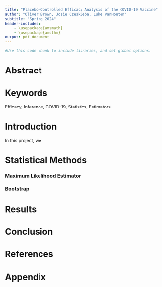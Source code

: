 ```yaml
---
title: "Placebo-Controlled Efficacy Analysis of the COVID-19 Vaccine"
author: "Oliver Brown, Josie Czeskleba, Luke VanHouten"
subtitle: "Spring 2024"
header-includes:
    - \usepackage{amsmath}
    - \usepackage{amsthm}
output: pdf_document
---
```


```r
#Use this code chunk to include libraries, and set global options.

```

# Abstract

# Keywords

Efficacy, Inference, COVID-19, Statistics, Estimators

# Introduction

In this project, we

# Statistical Methods

### Maximum Likelihood Estimator

### Bootstrap



# Results

# Conclusion

# References

# Appendix
